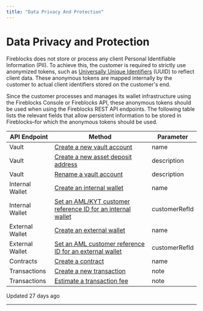 ```yaml
---
title: "Data Privacy And Protection"
---
```

  
  # Data Privacy and Protection

Fireblocks does not store or process any client Personal Identifiable Information (PII). To achieve this, the customer is required to strictly use anonymized tokens, such as [Universally Unique Identifiers](https://en.wikipedia.org/wiki/Universally_unique_identifier) (UUID) to reflect client data. These anonymous tokens are mapped internally by the customer to actual client identifiers stored on the customer's end.

Since the customer processes and manages its wallet infrastructure using the Fireblocks Console or Fireblocks API, these anonymous tokens should be used when using the Fireblocks REST API endpoints. The following table lists the relevant fields that allow persistent information to be stored in Fireblocks–for which the anonymous tokens should be used.

| API Endpoint | Method | Parameter |
| --- | --- | --- |
| Vault | [Create a new vault account](/reference/post_vault-accounts?__hstc=215458440.b4ed1436a462ca1ef892c4215a414852.1681749190916.1689975745254.1690549521283.277&__hssc=215458440.10.1690549521283&__hsfp=3179515899) | name |
| Vault | [Create a new asset deposit address](/reference/createvaultaccountassetaddress) | description |
| Vault | [Rename a vault account](/reference/put_vault-accounts-vaultaccountid?__hstc=215458440.b4ed1436a462ca1ef892c4215a414852.1681749190916.1689975745254.1690549521283.277&__hssc=215458440.10.1690549521283&__hsfp=3179515899) | description |
| Internal Wallet | [Create an internal wallet](/reference/post_internal-wallets?__hstc=215458440.b4ed1436a462ca1ef892c4215a414852.1681749190916.1689975745254.1690549521283.277&__hssc=215458440.10.1690549521283&__hsfp=3179515899) | name |
| Internal Wallet | [Set an AML/KYT customer reference ID for an internal wallet](/reference/post_internal-wallets-walletid-set-customer-ref-id?__hstc=215458440.b4ed1436a462ca1ef892c4215a414852.1681749190916.1689975745254.1690549521283.277&__hssc=215458440.10.1690549521283&__hsfp=3179515899) | customerRefId |
| External Wallet | [Create an external wallet](/reference/post_external-wallets?__hstc=215458440.b4ed1436a462ca1ef892c4215a414852.1681749190916.1689975745254.1690549521283.277&__hssc=215458440.10.1690549521283&__hsfp=3179515899) | name |
| External Wallet | [Set an AML customer reference ID for an external wallet](/reference/post_external-wallets-walletid-set-customer-ref-id?__hstc=215458440.b4ed1436a462ca1ef892c4215a414852.1681749190916.1689975745254.1690549521283.277&__hssc=215458440.10.1690549521283&__hsfp=3179515899) | customerRefId |
| Contracts | [Create a contract](/reference/post_contracts?__hstc=215458440.b4ed1436a462ca1ef892c4215a414852.1681749190916.1689975745254.1690549521283.277&__hssc=215458440.10.1690549521283&__hsfp=3179515899) | name |
| Transactions | [Create a new transaction](/reference/post_transactions?__hstc=215458440.b4ed1436a462ca1ef892c4215a414852.1681749190916.1689975745254.1690549521283.277&__hssc=215458440.10.1690549521283&__hsfp=3179515899) | note |
| Transactions | [Estimate a transaction fee](/reference/post_transactions-estimate-fee?__hstc=215458440.b4ed1436a462ca1ef892c4215a414852.1681749190916.1689975745254.1690549521283.277&__hssc=215458440.10.1690549521283&__hsfp=3179515899) | note |

Updated 27 days ago

* * *